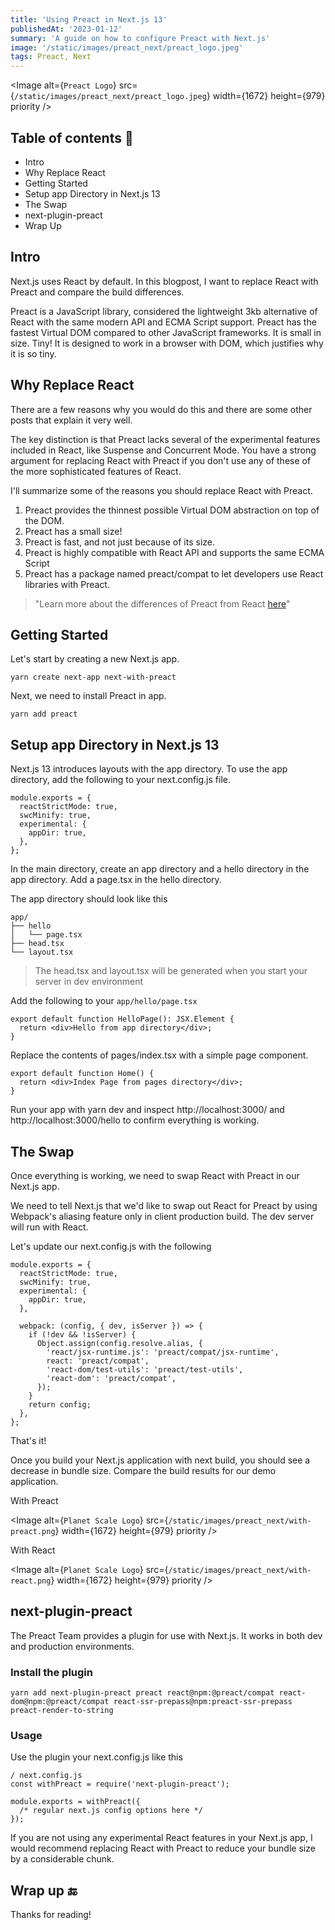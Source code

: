 ```yaml
---
title: 'Using Preact in Next.js 13'
publishedAt: '2023-01-12'
summary: 'A guide on how to configure Preact with Next.js'
image: '/static/images/preact_next/preact_logo.jpeg'
tags: Preact, Next
---
```


<Image
  alt={`Preact Logo`}
  src={`/static/images/preact_next/preact_logo.jpeg`}
  width={1672}
  height={979}
  priority
/>

## Table of contents 📃

- Intro
- Why Replace React
- Getting Started
- Setup app Directory in Next.js 13
- The Swap
- next-plugin-preact
- Wrap Up

## Intro

Next.js uses React by default. In this blogpost, I want to replace React with Preact and 
compare the build differences.

Preact is a JavaScript library, considered the lightweight 3kb alternative of React with the 
same modern API and ECMA Script support. Preact has the fastest Virtual DOM compared to other 
JavaScript frameworks. It is small in size. Tiny! It is designed to work in a browser with DOM, 
which justifies why it is so tiny.

## Why Replace React

There are a few reasons why you would do this and there are some other posts that explain it 
very well.

The key distinction is that Preact lacks several of the experimental features included in React, 
like Suspense and Concurrent Mode. You have a strong argument for replacing React with Preact if 
you don't use any of these of the more sophisticated features of React.

I'll summarize some of the reasons you should replace React with Preact.

1. Preact provides the thinnest possible Virtual DOM abstraction on top of the DOM.
2. Preact has a small size!
3. Preact is fast, and not just because of its size.
4. Preact is highly compatible with React API and supports the same ECMA Script
5. Preact has a package named preact/compat to let developers use React libraries with Preact.

> "Learn more about the differences of Preact from React [here](https://preactjs.com/guide/v8/differences-to-react/)"

## Getting Started

Let's start by creating a new Next.js app.

```
yarn create next-app next-with-preact
```

Next, we need to install Preact in app.

```
yarn add preact
```

## Setup app Directory in Next.js 13

Next.js 13 introduces layouts with the app directory. To use the app directory, add the following 
to your next.config.js file.

```
module.exports = {
  reactStrictMode: true,
  swcMinify: true,
  experimental: {
    appDir: true,
  },
};
```

In the main directory, create an app directory and a hello directory in the app directory. Add 
a page.tsx in the hello directory.

The app directory should look like this

```
app/
├── hello
│   └── page.tsx
├── head.tsx
└── layout.tsx
```

> The head.tsx and layout.tsx will be generated when you start your server in dev environment

Add the following to your `app/hello/page.tsx`

```
export default function HelloPage(): JSX.Element {
  return <div>Hello from app directory</div>;
}
```

Replace the contents of pages/index.tsx with a simple page component.

```
export default function Home() {
  return <div>Index Page from pages directory</div>;
}
```

Run your app with yarn dev and inspect http://localhost:3000/ and http://localhost:3000/hello 
to confirm everything is working.

## The Swap

Once everything is working, we need to swap React with Preact in our Next.js app.

We need to tell Next.js that we'd like to swap out React for Preact by using Webpack's aliasing 
feature only in client production build. The dev server will run with React.

Let's update our next.config.js with the following

```
module.exports = {
  reactStrictMode: true,
  swcMinify: true,
  experimental: {
    appDir: true,
  },

  webpack: (config, { dev, isServer }) => {
    if (!dev && !isServer) {
      Object.assign(config.resolve.alias, {
        'react/jsx-runtime.js': 'preact/compat/jsx-runtime',
        react: 'preact/compat',
        'react-dom/test-utils': 'preact/test-utils',
        'react-dom': 'preact/compat',
      });
    }
    return config;
  },
};

```

That's it!

Once you build your Next.js application with next build, you should see a decrease in bundle size. 
Compare the build results for our demo application.

With Preact

<Image
  alt={`Planet Scale Logo`}
  src={`/static/images/preact_next/with-preact.png`}
  width={1672}
  height={979}
  priority
/>

With React

<Image
  alt={`Planet Scale Logo`}
  src={`/static/images/preact_next/with-react.png`}
  width={1672}
  height={979}
  priority
/>

## next-plugin-preact

The Preact Team provides a plugin for use with Next.js. It works in both dev and production 
environments.

### Install the plugin

```
yarn add next-plugin-preact preact react@npm:@preact/compat react-dom@npm:@preact/compat react-ssr-prepass@npm:preact-ssr-prepass preact-render-to-string

```

### Usage

Use the plugin your next.config.js like this

```
/ next.config.js
const withPreact = require('next-plugin-preact');

module.exports = withPreact({
  /* regular next.js config options here */
});
```

If you are not using any experimental React features in your Next.js app, I would recommend 
replacing React with Preact to reduce your bundle size by a considerable chunk.

## Wrap up 🔚

Thanks for reading!